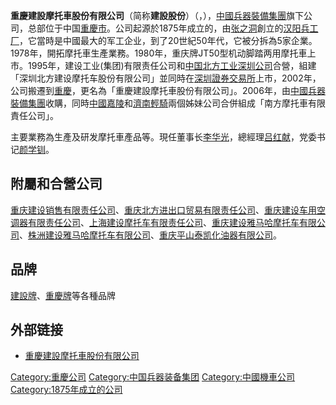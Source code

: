'''重慶建設摩托車股份有限公司'''（简称'''建設股份'''）（{{lang-en|CHONGQING JIANSHE MOTORCYCLE CO.,LTD}}，{{szse|200054|name=建车B}}），[[中國兵器裝備集團|中國兵器裝備集團]]旗下公司，总部位于中国[[重慶市|重慶市]]。公司起源於1875年成立的，由[[张之洞|张之洞]]創立的[[汉阳兵工厂|汉阳兵工厂]]，它當時是中國最大的军工企业，到了20世紀50年代，它被分拆為5家企業。1978年，開拓摩托車生產業務。1980年，重庆牌JT50型机动脚踏两用摩托車上市。1995年，建设工业(集团)有限责任公司和[[中国北方工业深圳公司|中国北方工业深圳公司]]合營，組建「深圳北方建设摩托车股份有限公司」並同時在[[深圳證券交易所|深圳證券交易所]]上市，2002年，公司搬遷到[[重慶|重慶]]，更名為「重慶建設摩托車股份有限公司」。2006年，由[[中國兵器裝備集團|中國兵器裝備集團]]收購，同時[[中國嘉陵|中國嘉陵]]和[[濟南輕騎|濟南輕騎]]兩個姊妹公司合併組成「南方摩托車有限責任公司」。

主要業務為生產及研发摩托車產品等。現任董事长[[李华光|李华光]]，總經理[[吕红献|吕红献]]，党委书记[[颜学钏|颜学钏]]。

==附屬和合營公司==

[[重庆建设销售有限责任公司|重庆建设销售有限责任公司]]、[[重庆北方进出口贸易有限责任公司|重庆北方进出口贸易有限责任公司]]、[[重庆建设车用空调器有限责任公司|重庆建设车用空调器有限责任公司]]、[[上海建设摩托车有限责任公司|上海建设摩托车有限责任公司]]、[[重庆建设雅马哈摩托车有限公司|重庆建设雅马哈摩托车有限公司]]、[[株洲建设雅马哈摩托车有限公司|株洲建设雅马哈摩托车有限公司]]、[[重庆平山泰凯化油器有限公司|重庆平山泰凯化油器有限公司]]。

== 品牌 ==
[[建設牌|建設牌]]、[[重慶牌|重慶牌]]等各種品牌


== 外部链接 ==
* [http://www.jianshe.com.cn  重慶建設摩托車股份有限公司] {{Wayback|url=http://www.jianshe.com.cn/ |date=20211216013052 }}

[[Category:重慶公司|Category:重慶公司]]
[[Category:中国兵器装备集团|Category:中国兵器装备集团]]
[[Category:中國機車公司|Category:中國機車公司]]
[[Category:1875年成立的公司|Category:1875年成立的公司]]